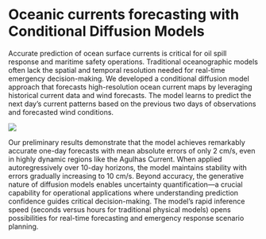 # Oceanic currents forecasting with Conditional Diffusion Models

Accurate prediction of ocean surface currents is critical for oil spill response and maritime safety operations. Traditional oceanographic models often lack the spatial and temporal resolution needed for real-time emergency decision-making. We developed a conditional diffusion model approach that forecasts high-resolution ocean current maps by leveraging historical current data and wind forecasts. The model learns to predict the next day's current patterns based on the previous two days of observations and forecasted wind conditions.

![](../img/forecasting_model.png)


Our preliminary results demonstrate that the model achieves remarkably accurate one-day forecasts with mean absolute errors of only 2 cm/s, even in highly dynamic regions like the Agulhas Current. When applied autoregressively over 10-day horizons, the model maintains stability with errors gradually increasing to 10 cm/s. Beyond accuracy, the generative nature of diffusion models enables uncertainty quantification—a crucial capability for operational applications where understanding prediction confidence guides critical decision-making. The model's rapid inference speed (seconds versus hours for traditional physical models) opens possibilities for real-time forecasting and emergency response scenario planning.